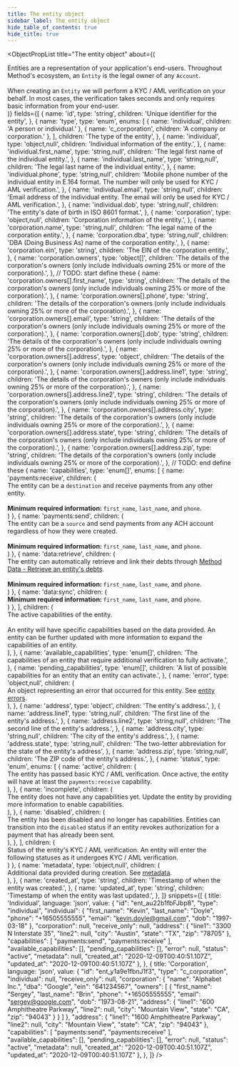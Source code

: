 ```yaml
---
title: The entity object
sidebar_label: The entity object
hide_table_of_contents: true
hide_title: true
---
```



<ObjectPropList
  title="The entity object"
  about={(
    <div>
      Entities are a representation of your application's end-users. Throughout
      Method's ecosystem, an <code>Entity</code> is the legal owner of any <code>Account</code>.
      <br/><br/>
      When  creating an <code>Entity</code> we will perform a KYC / AML verification on your behalf. In
      most cases, the verification takes seconds and only requires basic information
      from your end-user.
    </div>
  )}
  fields={[
    {
      name: 'id',
      type: 'string',
      children: 'Unique identifier for the entity',
    },
    {
      name: 'type',
      type: 'enum',
      enums: [
        { name: 'individual', children: 'A person or individual.' },
        { name: 'c_corporation', children: 'A company or corporation.' },
      ],
      children: 'The type of the entity',
    },
    {
      name: 'individual',
      type: 'object,null',
      children: 'Individual information of the entity.',
    },
    {
      name: 'individual.first_name',
      type: 'string,null',
      children: 'The legal first name of the individual entity.',
    },
    {
      name: 'individual.last_name',
      type: 'string,null',
      children: 'The legal last name of the individual entity.',
    },
    {
      name: 'individual.phone',
      type: 'string,null',
      children: 'Mobile phone number of the individual entity in E.164 format. The number will only be used for KYC / AML verification.',
    },
    {
      name: 'individual.email',
      type: 'string,null',
      children: 'Email address of the individual entity. The email will only be used for KYC / AML verification.',
    },
    {
      name: 'individual.dob',
      type: 'string,null',
      children: 'The entity\'s date of birth in ISO 8601 format.',
    },
    {
      name: 'corporation',
      type: 'object,null',
      children: 'Corporation information of the entity.',
    },
    {
      name: 'corporation.name',
      type: 'string,null',
      children: 'The legal name of the corporation entity.',
    },
    {
      name: 'corporation.dba',
      type: 'string,null',
      children: 'DBA (Doing Business As) name of the corporation entity.',
    },
    {
      name: 'corporation.ein',
      type: 'string',
      children: 'The EIN of the corporation entity.',
    },
    {
      name: 'corporation.owners',
      type: 'object[]',
      children: 'The details of the corporation\'s owners (only include individuals owning 25% or more of the corporation).',
    },
    // TODO: start define these
    {
      name: 'corporation.owners[].first_name',
      type: 'string',
      children: 'The details of the corporation\'s owners (only include individuals owning 25% or more of the corporation).',
    },
    {
      name: 'corporation.owners[].phone',
      type: 'string',
      children: 'The details of the corporation\'s owners (only include individuals owning 25% or more of the corporation).',
    },
    {
      name: 'corporation.owners[].email',
      type: 'string',
      children: 'The details of the corporation\'s owners (only include individuals owning 25% or more of the corporation).',
    },
    {
      name: 'corporation.owners[].dob',
      type: 'string',
      children: 'The details of the corporation\'s owners (only include individuals owning 25% or more of the corporation).',
    },
    {
      name: 'corporation.owners[].address',
      type: 'object',
      children: 'The details of the corporation\'s owners (only include individuals owning 25% or more of the corporation).',
    },
    {
      name: 'corporation.owners[].address.line1',
      type: 'string',
      children: 'The details of the corporation\'s owners (only include individuals owning 25% or more of the corporation).',
    },
    {
      name: 'corporation.owners[].address.line2',
      type: 'string',
      children: 'The details of the corporation\'s owners (only include individuals owning 25% or more of the corporation).',
    },
    {
      name: 'corporation.owners[].address.city',
      type: 'string',
      children: 'The details of the corporation\'s owners (only include individuals owning 25% or more of the corporation).',
    },
    {
      name: 'corporation.owners[].address.state',
      type: 'string',
      children: 'The details of the corporation\'s owners (only include individuals owning 25% or more of the corporation).',
    },
    {
      name: 'corporation.owners[].address.zip',
      type: 'string',
      children: 'The details of the corporation\'s owners (only include individuals owning 25% or more of the corporation).',
    },
    // TODO: end define these
    {
      name: 'capabilities',
      type: 'enum[]',
      enums: [
        {
          name: 'payments:receive',
          children: (
            <div>
              The entity can be a <code>destination</code> and receive payments from any
              other entity.
              <br/><br/>
              <strong>Minimum required information: </strong>
              <code>first_name</code>, <code>last_name</code>, and <code>phone</code>.
            </div>
          )
        },
        {
          name: 'payments:send',
          children: (
            <div>
              The entity can be a <code>source</code> and send payments from any ACH
              account regardless of how they were created.
              <br/><br/>
              <strong>Minimum required information: </strong>
              <code>first_name</code>, <code>last_name</code>, and <code>phone</code>.
            </div>
          )
        },
        {
          name: 'data:retrieve',
          children: (
            <div>
              The entity can automatically retrieve and link their debts
              through <a href="/guides/quick-start/retrieve-an-entitys-debts">Method Data - Retrieve an entity's debts</a>.
              <br/><br/>
              <strong>Minimum required information: </strong>
              <code>first_name</code>, <code>last_name</code>, and <code>phone</code>.
            </div>
          )
        },
        {
          name: 'data:sync',
          children: (
            <div>
              <strong>Minimum required information: </strong>
              <code>first_name</code>, <code>last_name</code>, and <code>phone</code>.
            </div>
          )
        },
      ],
      children: (
        <div>
          The active capabilities of the entity.
          <br/><br/>
          An entity will have specific capabilities based on the data provided. An
          entity can be further updated with more information to expand the
          capabilities of an entity.
        </div>
      ),
    },
    {
      name: 'available_capabilities',
      type: 'enum[]',
      children: 'The capabilities of an entity that require additional verification to fully activate.',
    },
    {
      name: 'pending_capabilities',
      type: 'enum[]',
      children: 'A list of possible capabilities for an entity that an entity can activate.',
    },
    {
      name: 'error',
      type: 'object,null',
      children: (
        <div>
          An object representing an error that occurred for this entity.
          See <a href="/api/errors/resource#entity-errors">entity errors</a>.
        </div>
      ),
    },
    {
      name: 'address',
      type: 'object',
      children: 'The entity\'s address.',
    },
    {
      name: 'address.line1',
      type: 'string,null',
      children: 'The first line of the entity\'s address.',
    },
    {
      name: 'address.line2',
      type: 'string,null',
      children: 'The second line of the entity\'s address.',
    },
    {
      name: 'address.city',
      type: 'string,null',
      children: 'The city of the entity\'s address.',
    },
    {
      name: 'address.state',
      type: 'string,null',
      children: 'The two-letter abbreviation for the state of the entity\'s address',
    },
    {
      name: 'address.zip',
      type: 'string,null',
      children: 'The ZIP code of the entity\'s address.',
    },
    {
      name: 'status',
      type: 'enum',
      enums: [
        {
          name: 'active',
          children: (
            <div>
              The entity has passed basic KYC / AML verification. Once active, the entity will
              have at least the <code>payments:receive</code> capability.
            </div>
          ),
        },
        {
          name: 'incomplete',
          children: (
            <div>
              The entity does not have any capabilities yet. Update the entity by providing
              more information to enable capabilities.
            </div>
          ),
        },
        {
          name: 'disabled',
          children: (
            <div>
              The entity has been disabled and no longer has capabilities. Entities
              can transition into the <code>disabled</code> status if an entity revokes authorization
              for a payment that has already been sent.
            </div>
          ),
        },
      ],
      children: (
        <div>
          Status of the entity's KYC / AML verification. An entity will enter the
          following statuses as it undergoes KYC / AML verification.
        </div>
      )
    },
    {
      name: 'metadata',
      type: 'object,null',
      children: (
        <div>
          Additional data provided during creation.
          See <a href="/api/metadata">metadata</a>.
        </div>
      ),
    },
    {
      name: 'created_at',
      type: 'string',
      children: 'Timestamp of when the entity was created.',
    },
    {
      name: 'updated_at',
      type: 'string',
      children: 'Timestamp of when the entity was last updated.',
    },
  ]}
  snippets={[
    {
      title: 'Individual',
      language: 'json',
      value: {
        "id": "ent_au22b1fbFJbp8",
        "type": "individual",
        "individual": {
          "first_name": "Kevin",
          "last_name": "Doyle",
          "phone": "+16505555555",
          "email": "kevin.doyle@gmail.com",
          "dob": "1997-03-18"
        },
        "corporation": null,
        "receive_only": null,
        "address": {
          "line1": "3300 N Interstate 35",
          "line2": null,
          "city": "Austin",
          "state": "TX",
          "zip": "78705"
        },
        "capabilities": [
          "payments:send",
          "payments:receive"
        ],
        "available_capabilities": [],
        "pending_capabilities": [],
        "error": null,
        "status": "active",
        "metadata": null,
        "created_at": "2020-12-09T00:40:51.107Z",
        "updated_at": "2020-12-09T00:40:51.107Z"
      },
    },
    {
      title: 'Corporation',
      language: 'json',
      value: {
        "id": "ent_y1a9e1fbnJ1f3",
        "type": "c_corporation",
        "individual": null,
        "receive_only": null,
        "corporation": {
          "name": "Alphabet Inc.",
          "dba": "Google",
          "ein": "641234567",
          "owners": [
            {
              "first_name": "Sergey",
              "last_name": "Brin",
              "phone": "+16505555555",
              "email": "sergey@google.com",
              "dob": "1973-08-21",
              "address": {
                "line1": "600 Amphitheatre Parkway",
                "line2": null,
                "city": "Mountain View",
                "state": "CA",
                "zip": "94043"
              }
            }
          ]
        },
        "address": {
          "line1": "1600 Amphitheatre Parkway",
          "line2": null,
          "city": "Mountain View",
          "state": "CA",
          "zip": "94043"
        },
        "capabilities": [
          "payments:send",
          "payments:receive"
        ],
        "available_capabilities": [],
        "pending_capabilities": [],
        "error": null,
        "status": "active",
        "metadata": null,
        "created_at": "2020-12-09T00:40:51.107Z",
        "updated_at": "2020-12-09T00:40:51.107Z"
      },
    },
  ]} />
